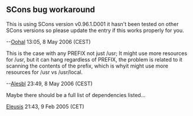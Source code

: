 == SCons bug workaround ==
This is using SCons version v0.96.1.D001 it hasn't been tested on other SCons versions so please update the entry if this works properly for you.

--[[User:Oohal|Oohal]] 13:05, 8 May 2006 (CEST)

This is the case with any PREFIX not just /usr; It might use more resources for /usr, but it can hang regardless of PREFIX, the problem is related to it scanning the contents of the prefix, which is whyit might use more resources for /usr vs /usr/local.

--[[User:Alesbl|Alesbl]] 23:49, 8 May 2006 (CEST)

Maybe there should be a full list of dependencies listed...

[[User:Eleusis|Eleusis]] 21:43, 9 Feb 2005 (CET)